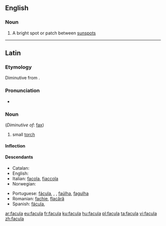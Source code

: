 ==English==

===Noun===
{{wikipedia}}
{{en-noun|faculae}}

# {{label|en|astronomy}} A bright spot or patch between [[sunspot]]s

----

==Latin==

===Etymology===
Diminutive from {{suffix|lang=la|fax|ula|t1=torch}}.

===Pronunciation===
* {{la-IPA|facula}}

===Noun===
{{la-noun|facula||faculae|f|first}} (''Diminutive of'': [[fax#Latin|fax]])

# small [[torch]]

====Inflection====
{{la-decl-1st|facul}}

====Descendants====
{{top2}}
* Catalan: {{l|ca|falla}}
* English: {{l|en|facula}}
* Italian: [[facola]], [[fiaccola]]
* Norwegian: {{l|no|fakkel}}
{{mid2}}
* Portuguese: [[fácula]], {{l|pt|facha}}, {{l|pt|facho}}, [[faúlha]], [[fagulha]]
* Romanian: [[fachie]], [[flacără]]
* Spanish: [[fácula]], {{l|es|hacha}}
{{bottom}}

[[ar:facula]]
[[eu:facula]]
[[fr:facula]]
[[ku:facula]]
[[hu:facula]]
[[pl:facula]]
[[ta:facula]]
[[vi:facula]]
[[zh:facula]]